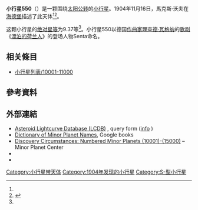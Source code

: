 {{Infobox planet
 | minorplanet     = yes
 | name            = 550 Senta
 | background      = #D6D6D6
 | image = 
 | image_size      = 
 | caption         =
 | discovery_ref   =  <ref name="MPC-object" />
 | discoverer      = [[馬克斯·沃夫|馬克斯·沃夫]]
 | discovery_site  = [[海德堡|海德堡]]
 | discovered      = 1904年11月16日
 | mpc_name        = 550 Senta
 | alt_names       = 550 Senta
 | pronounced      = 
 | named_after     = <ref name="MPC-object" />
 | mp_category     = [[主帶小行星|主帶小行星]] <ref name="MPC-object" /><ref name="jpldata" />
 | orbit_ref       = <ref name="a">[http://ssd.jpl.nasa.gov/sbdb.cgi?sstr=550 550] {{Wayback|url=http://ssd.jpl.nasa.gov/sbdb.cgi?sstr=550 |date=20210717063442 }}，小行星數據庫瀏覽器（JPL Small-Body Database Browser）－[[美国国家航空航天局|美国国家航空航天局]]喷气推进实验室</ref>
 | epoch           = 2018-03-23.0（[[儒略日|JD]] 2458200.5）
 | uncertainty     = 0
 | observation_arc = 
 | aphelion = {{convert|3.165|AU|km|3|abbr=on|lk=out}}
 | perihelion      = {{convert|2.0102853|AU|km|3|abbr=on}}
 | semimajor       = 2.5877057
 | eccentricity    = 0.2231399
 | period          = 4.16[[儒略年|yr]]
 | mean_anomaly    = 159.49871[[度|°]]
 | mean_motion     = {{Deg2DMS|0.23677260|sup=ms}} / day
 | inclination     = 10.11085
 | asc_node        = 270.69474°
 | arg_peri        = 45.27468
 | mean_diameter   = 
 | rotation        = 
 | albedo          =
 | spectral_type   =
 | abs_magnitude   = 9.37<ref name="jpldata" />
}}
'''小行星550'''（{{lang-en|550 Senta}}）是一颗围绕[[太阳|太阳]][[公转|公转]]的[[小行星|小行星]]。1904年11月16日，馬克斯·沃夫在[[海德堡|海德堡]]描述了此天体<ref name="a" /><ref>{{cite news|title=小行星列表|url=http://cfa-www.harvard.edu/iau/lists/NumberedMPs.txt|accessdate=2018-10-19|newspaper=哈佛大学|archive-date=2008-05-17|archive-url=https://web.archive.org/web/20080517010638/http://cfa-www.harvard.edu/iau/lists/NumberedMPs.txt|dead-url=no}}</ref>。

这颗小行星的[[绝对星等|绝对星等]]为9.37等<ref name="a" />。小行星550以德国[[作曲家|作曲家]][[理查德·瓦格纳|理查德·瓦格纳]]的[[歌剧|歌剧]]《[[漂泊的荷兰人_(歌剧)|漂泊的荷兰人]]》的登场人物Senta命名。

== 相关條目 ==
*[[小行星列表/10001-11000|小行星列表/10001-11000]]

== 參考資料 ==
{{reflist|refs=

<ref name="jpldata">{{cite web
  |type       = 2018-01-26 last obs.
  |title      = JPL Small-Body Database Browser:550 Senta-550 Senta
  |url        = https://ssd.jpl.nasa.gov/sbdb.cgi?sstr=550
  |publisher  = [[Jet_Propulsion_Laboratory|Jet Propulsion Laboratory]]
  |accessdate = 28 March 2018}}</ref>

<ref name="MPC-object">{{cite web
  |title      = 550 Senta
  |work      = Minor Planet Center
  |url      = https://www.minorplanetcenter.net/db_search/show_object?object_id=550
  |accessdate      = 28 March 2018
  |archive-date      = 2016-03-03
  |archive-url      = https://web.archive.org/web/20160303223520/http://www.minorplanetcenter.net/db_search/show_object?object_id=550
  |dead-url      = no
  }}</ref>

}}

==  外部連結 ==
* [http://www.minorplanet.info/PHP/lcdbsummaryquery.php Asteroid Lightcurve Database (LCDB)] {{Wayback|url=http://www.minorplanet.info/PHP/lcdbsummaryquery.php |date=20171210173955 }}, query form ([http://www.minorplanet.info/lightcurvedatabase.html info] {{Wayback|url=http://www.minorplanet.info/lightcurvedatabase.html |date=20171216050541 }})
* [https://books.google.com/books?id=aeAg1X7afOoC&pg Dictionary of Minor Planet Names], Google books
* [http://www.minorplanetcenter.net/iau/lists/NumberedMPs010001.html Discovery Circumstances: Numbered Minor Planets (10001)-(15000)] {{Wayback|url=http://www.minorplanetcenter.net/iau/lists/NumberedMPs010001.html |date=20180612162317 }} – Minor Planet Center
* {{AstDys|550}}
* {{JPL small body}}

{{Minor Planet Number|[[小行星549|小行星549]]|[[小行星551|小行星551]]}}
{{小天体}}

[[Category:小行星带天体|Category:小行星带天体]]
[[Category:1904年发现的小行星|Category:1904年发现的小行星]]
[[Category:S-型小行星|Category:S-型小行星]]